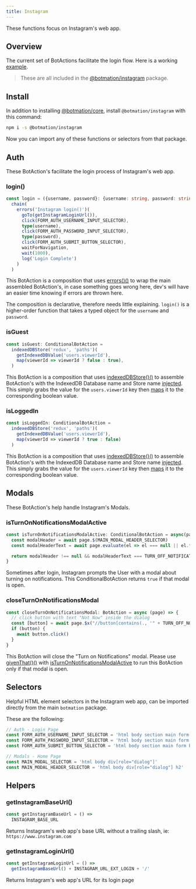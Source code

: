 ---
title: Instagram
---

These functions focus on Instagram's web app.

## Overview

The current set of BotActions facilitate the login flow. Here is a working [example](https://github.com/mrWh1te/Botmation/blob/master/apps/bot-instagram).

> These are all included in the [@botmation/instagram](https://www.npmjs.com/package/@botmation/instagram) package.

## Install

In addition to installing [@botmation/core](/install), install `@botmation/instagram` with this command:
```bash
npm i -s @botmation/instagram
```

Now you can import any of these functions or selectors from that package.

## Auth

These BotAction's facilitate the login process of Instagram's web app.

### login()
```typescript
const login = ({username, password}: {username: string, password: string}): BotAction =>
  chain(
    errors('Instagram login()')(
      goTo(getInstagramLoginUrl()),
      click(FORM_AUTH_USERNAME_INPUT_SELECTOR),
      type(username),
      click(FORM_AUTH_PASSWORD_INPUT_SELECTOR),
      type(password),
      click(FORM_AUTH_SUBMIT_BUTTON_SELECTOR),
      waitForNavigation,
      wait(1000),
      log('Login Complete')
    )
  )
```
This BotAction is a composition that uses [errors()()](/api/errors#errors) to wrap the main assembled BotAction's, in case something goes wrong here, dev's will have an easier time knowing if errors are thrown here.

The composition is declarative, therefore needs little explaining. `login()` is a higher-order function that takes a typed object for the `username` and `password`.

### isGuest
```typescript
const isGuest: ConditionalBotAction =
  indexedDBStore('redux', 'paths')(
    getIndexedDBValue('users.viewerId'),
    map(viewerId => viewerId ? false : true),
  )
```
This BotAction is a composition that uses [indexedDBStore()()](/api/indexed-db#indexeddbstore) to assemble BotAction's with the IndexedDB Database name and Store name [injected](/advanced/injects). This simply grabs the value for the `users.viewerId` key then [maps](/api/pipe#map) it to the corresponding boolean value.

### isLoggedIn
```typescript
const isLoggedIn: ConditionalBotAction =
  indexedDBStore('redux', 'paths')(
    getIndexedDBValue('users.viewerId'),
    map(viewerId => viewerId ? true : false)
  )
```
This BotAction is a composition that uses [indexedDBStore()()](/api/indexed-db#indexeddbstore) to assemble BotAction's with the IndexedDB Database name and Store name [injected](/advanced/injects). This simply grabs the value for the `users.viewerId` key then [maps](/api/pipe#map) it to the corresponding boolean value.

## Modals

These BotAction's help handle Instagram's Modals.

### isTurnOnNotificationsModalActive
```typescript
const isTurnOnNotificationsModalActive: ConditionalBotAction = async(page) => {
  const modalHeader = await page.$(MAIN_MODAL_HEADER_SELECTOR)
  const modalHeaderText = await page.evaluate(el => el === null || el.textContent === null ? '' : el.textContent, modalHeader)

  return modalHeader !== null && modalHeaderText === TURN_OFF_NOTIFICATIONS_MODAL_HEADER_TEXT
}
```
Sometimes after login, Instagram prompts the User with a modal about turning on notifications. This ConditionalBotAction returns `true` if that modal is open.

### closeTurnOnNotificationsModal
```typescript
const closeTurnOnNotificationsModal: BotAction = async (page) => {
  // click button with text "Not Now" inside the dialog
  const [button] = await page.$x("//button[contains(., '" + TURN_OFF_NOTIFICATIONS_BUTTON_LABEL + "')]")
  if (button) {
    await button.click()
  }
}
```
This BotAction will close the "Turn on Notifications" modal. Please use [givenThat()()](/api/utilities#given-that) with [isTurnOnNotificationsModalActive](/sites/instagram#isturnonnotificationsmodalactive-conditionalbotaction) to run this BotAction only if that modal is open.

## Selectors

Helpful HTML element selectors in the Instagram web app, can be imported directly from the main `botmation` package.

These are the following:
```typescript
// Auth - Login Page
const FORM_AUTH_USERNAME_INPUT_SELECTOR = 'html body section main form input[name="username"]'
const FORM_AUTH_PASSWORD_INPUT_SELECTOR = 'html body section main form input[name="password"]'
const FORM_AUTH_SUBMIT_BUTTON_SELECTOR = 'html body section main form button[type="submit"]'

// Modals - Home Page
const MAIN_MODAL_SELECTOR = 'html body div[role="dialog"]'
const MAIN_MODAL_HEADER_SELECTOR = 'html body div[role="dialog"] h2'
```

## Helpers

### getInstagramBaseUrl()
```typescript
const getInstagramBaseUrl = () =>
  INSTAGRAM_BASE_URL
```
Returns Instagram's web app's base URL without a trailing slash, ie: `https://www.instagram.com`

### getInstagramLoginUrl()
```typescript
const getInstagramLoginUrl = () =>
  getInstagramBaseUrl() + INSTAGRAM_URL_EXT_LOGIN + '/'
```
Returns Instagram's web app's URL for its login page